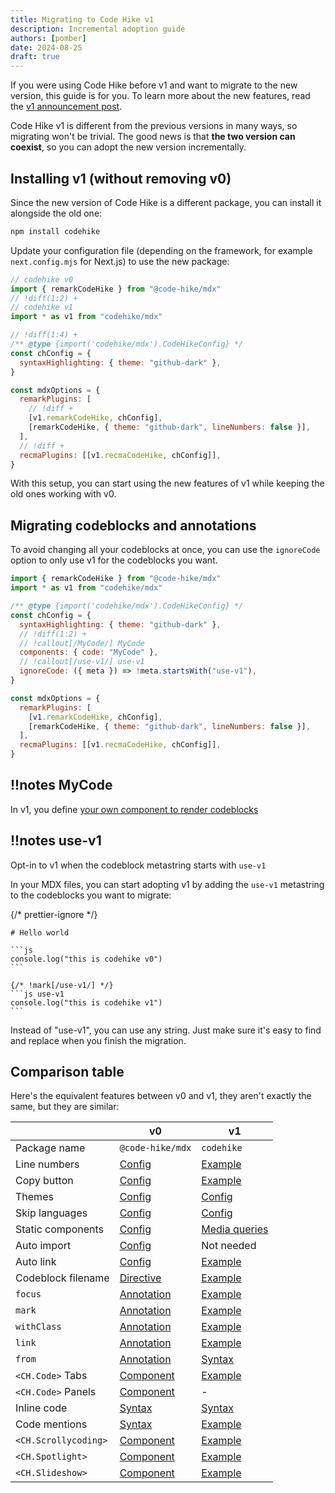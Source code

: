 ```yaml
---
title: Migrating to Code Hike v1
description: Incremental adoption guide
authors: [pomber]
date: 2024-08-25
draft: true
---
```



If you were using Code Hike before v1 and want to migrate to the new version,
this guide is for you. To learn more about the new features, read the [v1 announcement post](/blog/v1).

Code Hike v1 is different from the previous versions in many ways, so migrating won't be trivial. The good news is that **the two version can coexist**, so you can adopt the new version incrementally.

## Installing v1 (without removing v0)

Since the new version of Code Hike is a different package, you can install it alongside the old one:

```bash -c
npm install codehike
```

Update your configuration file (depending on the framework, for example `next.config.mjs` for Next.js) to use the new package:

```js config.mjs -cn
// codehike v0
import { remarkCodeHike } from "@code-hike/mdx"
// !diff(1:2) +
// codehike v1
import * as v1 from "codehike/mdx"

// !diff(1:4) +
/** @type {import('codehike/mdx').CodeHikeConfig} */
const chConfig = {
  syntaxHighlighting: { theme: "github-dark" },
}

const mdxOptions = {
  remarkPlugins: [
    // !diff +
    [v1.remarkCodeHike, chConfig],
    [remarkCodeHike, { theme: "github-dark", lineNumbers: false }],
  ],
  // !diff +
  recmaPlugins: [[v1.recmaCodeHike, chConfig]],
}
```

With this setup, you can start using the new features of v1 while keeping the old ones working with v0.

## Migrating codeblocks and annotations

To avoid changing all your codeblocks at once, you can use the `ignoreCode` option to only use v1 for the codeblocks you want.

<CodeWithNotes>

```js ! config.mjs -cn
import { remarkCodeHike } from "@code-hike/mdx"
import * as v1 from "codehike/mdx"

/** @type {import('codehike/mdx').CodeHikeConfig} */
const chConfig = {
  syntaxHighlighting: { theme: "github-dark" },
  // !diff(1:2) +
  // !callout[/MyCode/] MyCode
  components: { code: "MyCode" },
  // !callout[/use-v1/] use-v1
  ignoreCode: ({ meta }) => !meta.startsWith("use-v1"),
}

const mdxOptions = {
  remarkPlugins: [
    [v1.remarkCodeHike, chConfig],
    [remarkCodeHike, { theme: "github-dark", lineNumbers: false }],
  ],
  recmaPlugins: [[v1.recmaCodeHike, chConfig]],
}
```

## !!notes MyCode

In v1, you define [your own component to render codeblocks](/docs/concepts/code)

## !!notes use-v1

Opt-in to v1 when the codeblock metastring starts with `use-v1`

</CodeWithNotes>

In your MDX files, you can start adopting v1 by adding the `use-v1` metastring to the codeblocks you want to migrate:

{/* prettier-ignore */}
````mdx content.mdx
# Hello world

```js
console.log("this is codehike v0")
```

{/* !mark[/use-v1/] */}
```js use-v1
console.log("this is codehike v1")
```
````

Instead of "use-v1", you can use any string. Just make sure it's easy to find and replace when you finish the migration.

## Comparison table

Here's the equivalent features between v0 and v1, they aren't exactly the same, but they are similar:

|                      | v0               | v1                  |
| -------------------- | ---------------- | ------------------- |
| Package name         | `@code-hike/mdx` | `codehike`          |
| Line numbers         | [Config][1]      | [Example][21]       |
| Copy button          | [Config][2]      | [Example][22]       |
| Themes               | [Config][3]      | [Config][23]        |
| Skip languages       | [Config][4]      | [Config][24]        |
| Static components    | [Config][5]      | [Media queries][25] |
| Auto import          | [Config][6]      | Not needed          |
| Auto link            | [Config][7]      | [Example][26]       |
| Codeblock filename   | [Directive][8]   | [Example][27]       |
| `focus`              | [Annotation][9]  | [Example][28]       |
| `mark`               | [Annotation][10] | [Example][29]       |
| `withClass`          | [Annotation][11] | [Example][30]       |
| `link`               | [Annotation][12] | [Example][31]       |
| `from`               | [Annotation][13] | [Syntax][32]        |
| `<CH.Code>` Tabs     | [Component][14]  | [Example][33]       |
| `<CH.Code>` Panels   | [Component][15]  | -                   |
| Inline code          | [Syntax][16]     | [Syntax][35]        |
| Code mentions        | [Syntax][17]     | [Example][36]       |
| `<CH.Scrollycoding>` | [Component][18]  | [Example][37]       |
| `<CH.Spotlight>`     | [Component][19]  | [Example][38]       |
| `<CH.Slideshow>`     | [Component][20]  | [Example][39]       |

[1]: https://v0.codehike.org/docs/configuration#line-numbers
[2]: https://v0.codehike.org/docs/configuration#copy-button
[3]: https://v0.codehike.org/docs/themes
[4]: https://v0.codehike.org/docs/configuration#skip-languages
[5]: https://v0.codehike.org/docs/configuration#static-components
[6]: https://v0.codehike.org/docs/configuration#auto-import
[7]: https://v0.codehike.org/docs/configuration#auto-link
[8]: https://v0.codehike.org/docs/codeblocks#filename
[9]: https://v0.codehike.org/docs/annotations#focus-annotation
[10]: https://v0.codehike.org/docs/annotations#mark-annotation
[11]: https://v0.codehike.org/docs/annotations#withclass-annotation
[12]: https://v0.codehike.org/docs/annotations#link-annotation
[13]: https://v0.codehike.org/docs/annotations#from-annotation
[14]: https://v0.codehike.org/docs/ch-code#tabs
[15]: https://v0.codehike.org/docs/ch-code#panels
[16]: https://v0.codehike.org/docs/ch-section#inline-code
[17]: https://v0.codehike.org/docs/ch-section#code-mentions
[18]: https://v0.codehike.org/docs/ch-scrollycoding
[19]: https://v0.codehike.org/docs/ch-spotlight
[20]: https://v0.codehike.org/docs/ch-slideshow
[21]: /docs/code/line-numbers
[22]: /docs/code/copy-button
[23]: /docs/concepts/code#themes
[24]: /docs/concepts/code#ignoring-some-codeblocks
[25]: https://developer.mozilla.org/en-US/docs/Web/CSS/CSS_media_queries/Using_media_queries
[26]: /docs/code/link#autolinking
[27]: /docs/code/filename
[28]: /docs/code/focus
[29]: /docs/code/mark
[30]: /docs/code/classname
[31]: /docs/code/link
[32]: /docs/concepts/code#importing-code-from-a-file-into-a-codeblock
[33]: /docs/code/tabs
[34]: /
[35]: /docs/concepts/code#inline-code
[36]: /docs/code/code-mentions
[37]: /docs/layouts/scrollycoding
[38]: /docs/layouts/spotlight
[39]: /docs/layouts/slideshow
